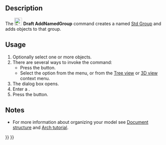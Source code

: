 <languages/>

{{Docnav
|[[Draft_LayerManager|LayerManager]]
|[[Draft_SelectGroup|SelectGroup]]
|[[Draft_Workbench|Draft]]
|IconL=Draft_LayerManager.svg
|IconR=Draft_SelectGroup.svg
|IconC=Workbench_Draft.svg
}}

{{GuiCommand
|Name=Draft AddNamedGroup
|MenuLocation=Utilities → New named group
|Workbenches=[[Draft_Workbench|Draft]]
|Shortcut=
|Version=0.20
|SeeAlso=[[Std_Group|Std Group]], [[Draft_AddToGroup|Draft AddToGroup]], [[Draft_AutoGroup|Draft AutoGroup]]
}}

== Description ==

The [[Image:Draft_AddNamedGroup.svg|24px]] '''Draft AddNamedGroup''' command creates a named [[Std_Group|Std Group]] and adds objects to that group.

== Usage ==

# Optionally select one or more objects.
# There are several ways to invoke the command:
#* Press the {{Button|[[Image:Draft_AddNamedGroup.svg|16px]] [[Draft_AddNamedGroup|New named group]]}} button.
#* Select the {{MenuCommand|Utilities → [[Image:Draft_AddNamedGroup.svg|16px]] New named group}} option from the menu, or from the [[Tree_view|Tree view]] or [[3D_view|3D view]] context menu.
# The {{MenuCommand|Create new group}} dialog box opens. {{Version|1.1}}
# Enter a {{MenuCommand|Group name}}.
# Press the {{Button|OK}} button.

== Notes ==

* For more information about organizing your model see [[Document_structure|Document structure]] and [[Arch_tutorial#Organizing_your_model|Arch tutorial]].


{{Docnav
|[[Draft_LayerManager|LayerManager]]
|[[Draft_SelectGroup|SelectGroup]]
|[[Draft_Workbench|Draft]]
|IconL=Draft_LayerManager.svg
|IconR=Draft_SelectGroup.svg
|IconC=Workbench_Draft.svg
}}

{{Draft Tools navi{{#translation:}}}}
{{Userdocnavi{{#translation:}}}}